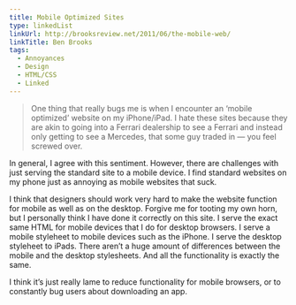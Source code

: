 ```yaml
---
title: Mobile Optimized Sites
type: linkedList
linkUrl: http://brooksreview.net/2011/06/the-mobile-web/
linkTitle: Ben Brooks
tags:
  - Annoyances
  - Design
  - HTML/CSS
  - Linked
---
```


> One thing that really bugs me is when I encounter an ‘mobile optimized’ website on my iPhone/iPad. I hate these sites because they are akin to going into a Ferrari dealership to see a Ferrari and instead only getting to see a Mercedes, that some guy traded in — you feel screwed over.

In general, I agree with this sentiment. However, there are challenges with just serving the standard site to a mobile device. I find standard websites on my phone just as annoying as mobile websites that suck.

I think that designers should work very hard to make the website function for mobile as well as on the desktop. Forgive me for tooting my own horn, but I personally think I have done it correctly on this site. I serve the exact same HTML for mobile devices that I do for desktop browsers. I serve a mobile styleheet to mobile devices such as the iPhone. I serve the desktop styleheet to iPads. There aren’t a huge amount of differences between the mobile and the desktop stylesheets. And all the functionality is exactly the same.

I think it’s just really lame to reduce functionality for mobile browsers, or to constantly bug users about downloading an app.
